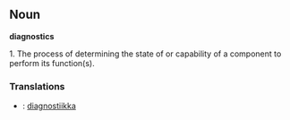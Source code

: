 == '''Noun''' ==

'''diagnostics'''

1.  The process of determining the state of or capability of a component to perform its function(s).

=== Translations ===
*{{fi}}: [[diagnostiikka]]